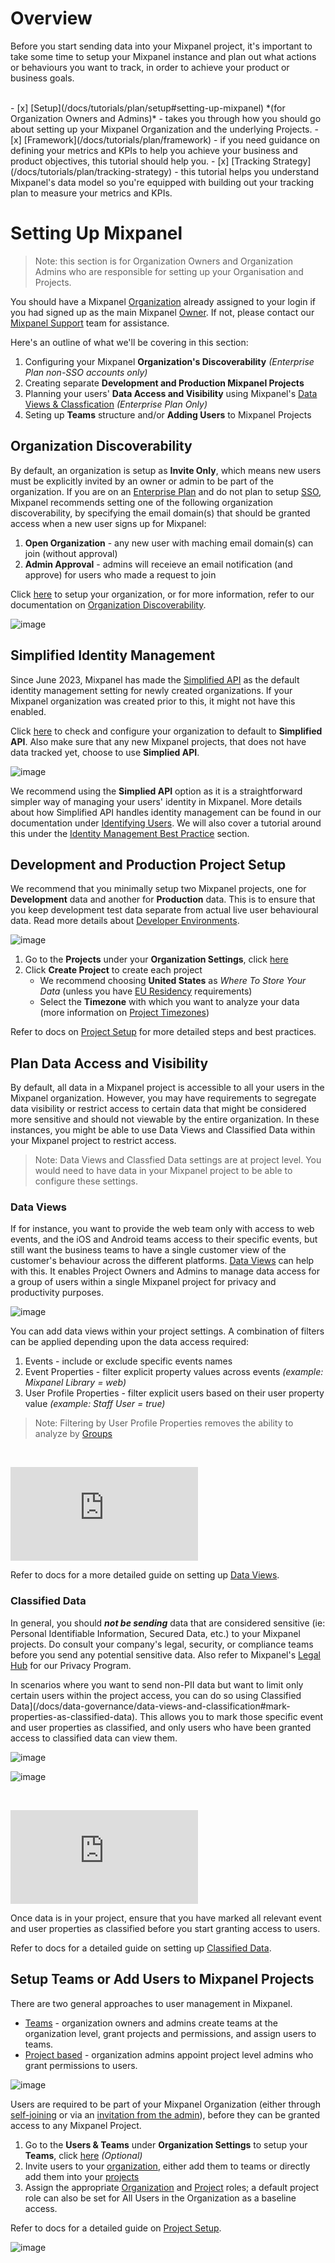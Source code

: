 # Overview

Before you start sending data into your Mixpanel project, it's important to take some time to setup your Mixpanel instance and plan out what actions or behaviours you want to track, in order to achieve your product or business goals.

<br />
- [x] [Setup](/docs/tutorials/plan/setup#setting-up-mixpanel) *(for Organization Owners and Admins)* - takes you through how you should go about setting up your Mixpanel Organization and the underlying Projects. 
- [x] [Framework](/docs/tutorials/plan/framework) - if you need guidance on defining your metrics and KPIs to help you achieve your business and product objectives, this tutorial should help you. 
- [x] [Tracking Strategy](/docs/tutorials/plan/tracking-strategy) - this tutorial helps you understand Mixpanel's data model so you're equipped with building out your tracking plan to measure your metrics and KPIs.

# Setting Up Mixpanel

> Note: this section is for Organization Owners and Organization Admins who are responsible for setting up your Organisation and Projects.

You should have a Mixpanel [Organization](/docs/orgs-and-projects/organizations) already assigned to your login if you had signed up as the main Mixpanel [Owner](/docs/orgs-and-projects/roles-and-permissions#owner). If not, please contact our [Mixpanel Support](/docs/response-times#contacting-mixpanel-support) team for assistance.

Here's an outline of what we'll be covering in this section:

1. Configuring your Mixpanel **Organization's Discoverability** *(Enterprise Plan non-SSO accounts only)*
2. Creating separate **Development and Production Mixpanel Projects**
4. Planning your users' **Data Access and Visibility** using Mixpanel's [Data Views & Classfication](/docs/data-governance/data-views-and-classification) *(Enterprise Plan Only)*
5. Seting up **Teams** structure and/or **Adding Users** to Mixpanel Projects

## Organization Discoverability

By default, an organization is setup as ****Invite Only****, which means new users must be explicitly invited by an owner or admin to be part of the organization. If you are on an [Enterprise Plan](https://mixpanel.com/settings/org/plan) and do not plan to setup [SSO](/docs/access-security/single-sign-on/overview), Mixpanel recommends setting one of the following organization discoverability, by specifying the email domain(s) that should be granted access when a new user signs up for Mixpanel:

1. **Open Organization** - any new user with maching email domain(s) can join (without approval)
2. **Admin Approval** - admins will receieve an email notification (and approve) for users who made a request to join

Click [here](https://mixpanel.com/settings/org/users-and-teams/find-your-org) to setup your organization, or for more information, refer to our documentation on [Organization Discoverability](/docs/orgs-and-projects/organizations#organization-discoverability).

![image](/tutorials/organization-discoverability.png "Organization Discoverability")

## Simplified Identity Management

Since June 2023, Mixpanel has made the [Simplified API](/docs/tracking-methods/identifying-users#how-does-the-simplified-api-differ-from-the-original-api) as the default identity management setting for newly created organizations. If your Mixpanel organization was created prior to this, it might not have this enabled.

Click [here](https://mixpanel.com/settings/org/id-management) to check and configure your organization to default to **Simplified API**. Also make sure that any new Mixpanel projects, that does not have data tracked yet, choose to use **Simplied API**.

![image](/tutorials/simplified-id-merge.png "Simplified ID Merge")

We recommend using the **Simplied API** option as it is a straightforward simpler way of managing your users' identity in Mixpanel. More details about how Simplified API handles identity management can be found in our documentation under [Identifying Users](/docs/tracking-methods/identifying-users#how-does-the-simplified-api-differ-from-the-original-api). We will also cover a tutorial around this under the [Identity Management Best Practice](/docs/tutorials/implement/send-your-data#identity-management-best-practices) section.

## Development and Production Project Setup

We recommend that you minimally setup two Mixpanel projects, one for **Development** data and another for **Production** data. This is to ensure that you keep development test data separate from actual live user behavioural data. Read more details about [Developer Environments](/docs/best-practices/developer-environments).

![image](/tutorials/create-projects.png "Create Projects")

1. Go to the **Projects** under your **Organization Settings**, click [here](https://mixpanel.com/settings/org/projects)
2. Click **Create Project** to create each project
   - We recommend choosing **United States** as *Where To Store Your Data* (unless you have [EU Residency](/docs/privacy/eu-residency) requirements)
   - Select the **Timezone** with which you want to analyze your data (more information on [Project Timezones](/docs/orgs-and-projects/managing-projects#manage-timezones-for-projects))

Refer to docs on [Project Setup](/docs/best-practices/project-setup) for more detailed steps and best practices.

## Plan Data Access and Visibility

By default, all data in a Mixpanel project is accessible to all your users in the Mixpanel organization. However, you may have requirements to segregate data visibility or restrict access to certain data that might be considered more sensitive and should not viewable by the entire organization. In these instances, you might be able to use Data Views and Classified Data within your Mixpanel project to restrict access.

> Note: Data Views and Classfied Data settings are at project level. You would need to have data in your Mixpanel project to be able to configure these settings.

### Data Views

If for instance, you want to provide the web team only with access to web events, and the iOS and Android teams access to their specific events, but still want the business teams to have a single customer view of the customer's behaviour across the different platforms. [Data Views](/docs/data-governance/data-views-and-classification) can help with this. It enables Project Owners and Admins to manage data access for a group of users within a single Mixpanel project for privacy and productivity purposes. 

![image](/tutorials/data-views-filter.png "Data Views Filter")

You can add data views within your project settings. A combination of filters can be applied depending upon the data access required:
1. Events - include or exclude specific events names
2. Event Properties - filter explicit property values across events *(example: Mixpanel Library = web)*
3. User Profile Properties - filter explicit users based on their user property value *(example: Staff User = true)*

> Note: Filtering by User Profile Properties removes the ability to analyze by [Groups](/docs/data-structure/advanced/group-analytics#group-by-a-custom-identifier) 
<br />
<p style={{ position: 'relative', paddingBottom: '56.25%', height: 0, overflow: 'hidden' }}>
  <iframe src="https://www.youtube.com/embed/E4C-eQgj2Zs?rel=0" title="How to Use Data Views" frameborder="0" webkitallowfullscreen="true" mozallowfullscreen="true" allowFullScreen style={{position: 'absolute', top: 0, left: 0, width: '100%', height: '100%'}}></iframe>
</p>

Refer to docs for a more detailed guide on setting up [Data Views](/docs/data-governance/data-views-and-classification#data-views-overview).

### Classified Data

In general, you should **_not be sending_** data that are considered sensitive (ie: Personal Identifiable Information, Secured Data, etc.) to your Mixpanel projects. Do consult your company's legal, security, or compliance teams before you send any potential sensitive data. Also refer to Mixpanel's [Legal Hub](https://mixpanel.com/legal/privacy-policy) for our Privacy Program.

In scenarios where you want to send non-PII data but want to limit only certain users within the project access, you can do so using Classified Data](/docs/data-governance/data-views-and-classification#mark-properties-as-classified-data). This allows you to mark those specific event and user properties as classified, and only users who have been granted access to classified data can view them.

![image](/tutorials/mark-classified.png "Mark Classified")

![image](/tutorials/can-view-classified.png "Mark Classified - Can View")

<br />
<p style={{ position: 'relative', paddingBottom: '56.25%', height: 0, overflow: 'hidden' }}>
  <iframe src="https://www.youtube.com/embed/E4GHQ9v0POo?rel=0" title="Classified Data" frameborder="0" webkitallowfullscreen="true" mozallowfullscreen="true" allowFullScreen style={{position: 'absolute', top: 0, left: 0, width: '100%', height: '100%'}}></iframe>
</p>

Once data is in your project, ensure that you have marked all relevant event and user properties as classified before you start granting access to users.

Refer to docs for a detailed guide on setting up [Classified Data](/docs/data-governance/data-views-and-classification#data-classification).

## Setup Teams or Add Users to Mixpanel Projects

There are two general approaches to user management in Mixpanel. 

- [Teams](/docs/orgs-and-projects/roles-and-permissions#teams) - organization owners and admins create teams at the organization level, grant projects and permissions, and assign users to teams.
- [Project based](/docs/orgs-and-projects/roles-and-permissions#invite-users-to-a-project) - organization admins appoint project level admins who grant permissions to users.

![image](/tutorials/user-access-approach.png "User Access Approach")

Users are required to be part of your Mixpanel Organization (either through [self-joining](/docs/orgs-and-projects/organizations#organization-discoverability) or via an [invitation from the admin](/docs/orgs-and-projects/roles-and-permissions#invite-users-to-an-organization)), before they can be granted access to any Mixpanel Project.

1. Go to the **Users & Teams** under **Organization Settings** to setup your **Teams**, click [here](https://mixpanel.com/settings/org/users-and-teams/teams) _(Optional)_
2. Invite users to your [organization](/docs/orgs-and-projects/roles-and-permissions#invite-users-to-an-organization), either add them to teams or directly add them into your [projects](/docs/orgs-and-projects/roles-and-permissions#invite-users-to-a-project)
3. Assign the appropriate [Organization](/docs/orgs-and-projects/roles-and-permissions#organization-roles) and [Project](/docs/orgs-and-projects/roles-and-permissions#project-roles) roles; a default project role can also be set for All Users in the Organization as a baseline access. 

Refer to docs for a detailed guide on [Project Setup](/docs/best-practices/project-setup).

![image](/tutorials/default-project-role.png "Default Project Role")


